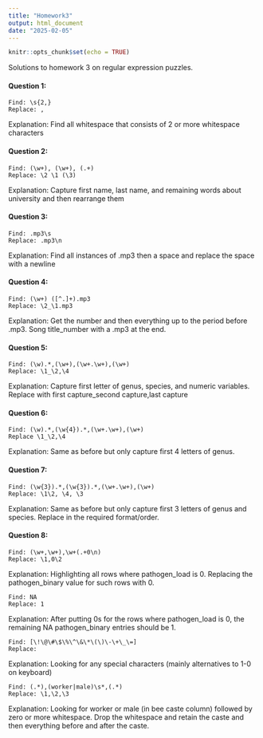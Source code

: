 ```yaml
---
title: "Homework3"
output: html_document
date: "2025-02-05"
---
```


```r
knitr::opts_chunk$set(echo = TRUE)
```

Solutions to homework 3 on regular expression puzzles.

#### Question 1:
```
Find: \s{2,}
Replace: ,
```
Explanation: Find all whitespace that consists of 2 or
more whitespace characters

#### Question 2:
```
Find: (\w+), (\w+), (.+)
Replace: \2 \1 (\3)
```
Explanation: Capture first name, last name, and remaining
words about university and then rearrange them

#### Question 3:
```
Find: .mp3\s
Replace: .mp3\n
```
Explanation: Find all instances of .mp3 then a space
and replace the space with a newline

#### Question 4:
```
Find: (\w+) ([^.]+).mp3
Replace: \2_\1.mp3
```
Explanation: Get the number and then everything up to the
period before .mp3. Song title_number with a .mp3 at the end.

#### Question 5:
```
Find: (\w).*,(\w+),(\w+.\w+),(\w+)
Replace: \1_\2,\4
```
Explanation: Capture first letter of genus, species, and
numeric variables. Replace with first capture_second capture,last capture

#### Question 6:
```
Find: (\w).*,(\w{4}).*,(\w+.\w+),(\w+)
Replace \1_\2,\4
```
Explanation: Same as before but only capture first 4 letters of genus.

#### Question 7:
```
Find: (\w{3}).*,(\w{3}).*,(\w+.\w+),(\w+)
Replace: \1\2, \4, \3
```
Explanation: Same as before but only capture first 3 letters of genus and species. Replace in the required format/order.

#### Question 8:
```
Find: (\w+,\w+),\w+(.+0\n)
Replace: \1,0\2
```
Explanation: Highlighting all rows where pathogen_load is 0. Replacing the pathogen_binary
value for such rows with 0.

```
Find: NA
Replace: 1
```
Explanation: After putting 0s for the rows where pathogen_load is 0, the remaining NA
pathogen_binary entries should be 1.

```
Find: [\!\@\#\$\%\^\&\*\(\)\-\+\_\=]
Replace: 
```
Explanation: Looking for any special characters (mainly alternatives to 1-0 on keyboard)

```
Find: (.*),(worker|male)\s*,(.*)
Replace: \1,\2,\3
```
Explanation: Looking for worker or male (in bee caste column) followed by zero or more whitespace. Drop the whitespace and retain the caste and then everything before and after the caste.